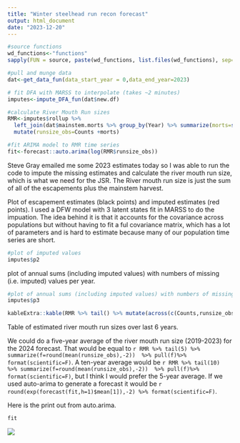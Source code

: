 ```yaml
---
title: "Winter steelhead run recon forecast"
output: html_document
date: "2023-12-20"
---
```





```r
#source functions
wd_functions<-"functions"
sapply(FUN = source, paste(wd_functions, list.files(wd_functions), sep="/"))

#pull and munge data 
dat<-get_data_fun(data_start_year = 0,data_end_year=2023)

# fit DFA with MARSS to interpolate (takes ~2 minutes)
imputes<-impute_DFA_fun(dat$new.df)

#calculate River Mouth Run sizes
RMR<-imputes$rollup %>% 
  left_join(dat$mainstem.morts %>% group_by(Year) %>% summarize(morts=sum(Fishing_Mortality))) %>% 
  mutate(runsize_obs=Counts +morts) 

#fit ARIMA model to RMR time series
fit<-forecast::auto.arima(log(RMR$runsize_obs))
```
  
    
Steve Gray emailed me some 2023 estimates today so I was able to run the code to impute the missing estimates and calculate the river mouth run size, which is what we need for the JSR. The River mouth run size is just the sum of all of the escapements plus the mainstem harvest.  


Plot of escapement estimates (black points) and imputed estimates (red points). I used a DFW model with 3 latent states fit in MARSS to do the impuation. The idea behind it is that it accounts for the covariance across populations but without having to fit a ful covariance matrix, which has a lot of parameters and is hard to estimate because many of our population time series are short.  
```r
#plot of imputed values
imputes$p2
```


plot of annual sums (including imputed values) with numbers of missing (i.e. imputed) values per year.  
```r
#plot of annual sums (including imputed values) with numbers of missing (i.e. imputed) values per year
imputes$p3
```



```r

kableExtra::kable(RMR %>% tail() %>% mutate(across(c(Counts,runsize_obs),round)),col.names=c("Year","Escpmnt","n msng","Mstm hrvst","RM Run"),table.attr = "style='width:150%;'") %>%  kableExtra::kable_styling()
```

Table of estimated river mouth run sizes over last 6 years.  

We could do a five-year average of the river mouth run size (2019-2023) for the 2024 forecast. That would be equal to `r RMR %>% tail(5) %>% summarize(f=round(mean(runsize_obs),-2))  %>% pull(f)%>% format(scientific=F)`. A ten-year average would be `r RMR %>% tail(10) %>% summarize(f=round(mean(runsize_obs),-2))  %>% pull(f)%>% format(scientific=F)`, but I think I would prefer the 5-year average. If we used auto-arima to generate a forecast it would be `r round(exp(forecast(fit,h=1)$mean[1]),-2) %>% format(scientific=F)`.

Here is the print out from auto.arima.    
```r
fit
```

![](https://media.giphy.com/media/YPz7GHPHR9tAQ5GoDJ/giphy.gif)